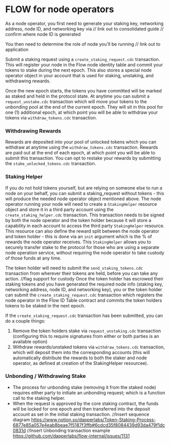 
# FLOW for node operators

As a node operator, you first need to generate your staking key, networking address, node ID, and networking key via
// link out to consolidated guide
// confirm where node ID is generated

You then need to determine the role of node you'll be running
// link out to application

Submit a staking request using a `create_staking_request.cdc` transaction.
This will register your node in the Flow node identity table and commit your tokens to stake during the next epoch.
This also stores a special node operator object in your account that is used for staking, unstaking, and withdrawing rewards.

Once the new epoch starts, the tokens you have committed will be marked as staked and held in the protocol state.
At anytime you can submit a `request_unstake.cdc` transaction which will move your tokens to the unbonding pool at the end of the current epoch. They will sit in this pool for one (1) additional epoch, at which point you will be able to withdraw your tokens via `withdraw_tokens.cdc` transaction.

### Withdrawing Rewards
Rewards are deposited into your pool of unlocked tokens which you can withdraw at anytime using the `withdraw_tokens.cdc` transaction.
Rewards are paid out at the end of each epoch, at which point you will be able to submit this transaction.
You can opt to restake your rewards by submitting the `stake_unlocked_tokens.cdc` transaction.

### Staking Helper
If you do not hold tokens yourself, but are relying on someone else to run a node on your behalf, you can submit a staking_request without tokens - this will produce the needed node operator object mentioned above.
The node operator running your node will need to create a `StakingHelper` resource object and store it in a third party account using the `create_staking_helper.cdc` transaction.
This transaction needs to be signed by both the node operator and the token holder because it will store a capability in each account to access the third party `StakingHelper` resource.
This resource can also define the reward split between the node operator and token holder - this is done via an `init` argument which is the % of rewards the node operator receives.
This `StakingHelper` allows you to securely transfer stake to the protocol for those who are using a separate node operation service, without requiring the node operator to take custody of those funds at any time.

The token holder will need to submit the `send_staking_tokens.cdc` transaction from wherever their tokens are held, before you can take any action.
//flag support for custody
Once the token holder has escrowed their staking tokens and you have generated the required node info (staking key, networking address, node ID, and networking key), you or the token holder can submit the `create_staking_request.cdc` transaction which registers the node operator in the Flow ID Table contract and commits the token holders tokens to be staked in the next epoch.

If the `create_staking_request.cdc` transaction has been submitted, you can do a couple things:
1) Remove the token holders stake via `request_unstaking.cdc` transaction (configuring this to require signatures from either or both parties is an available option)
2) Withdraw rewards/unstaked tokens via `withdraw_tokens.cdc` transaction, which will deposit them into the corresponding accounts (this will automatically distribute the rewards to both the staker and node operator, as defined at creation of the StakingHelper resourcee).

### Unbonding / Withdrawing Stake
- The process for unbonding stake (removing it from the staked node) requires either party to initiate an unbonding request; which is a function call to the staking helper.
- When the request is approved by the core staking contract, the funds will be locked for one epoch and then transferred into the deposit account as set in the initial staking transaction.
//Insert sequence diagram https://www.notion.so/dapperlabs/Token-Staking-Process-6877e85a057e4eab8beae7f5187f3ffb#6cdcd35f8084439d93da479f1dc0831d
//Insert Unbonding transaction example
https://github.com/dapperlabs/flow-internal/issues/1131


